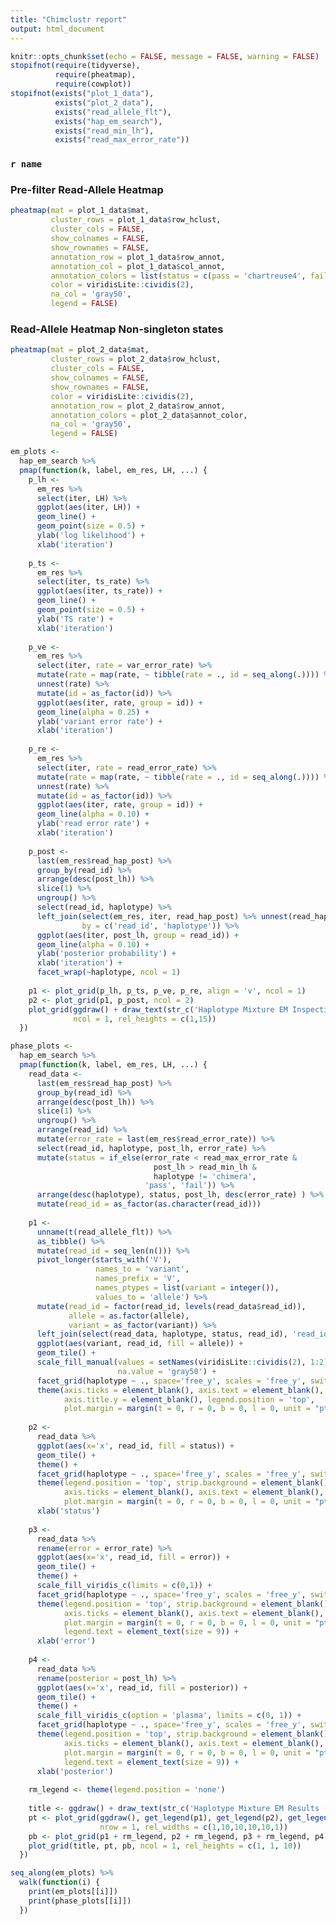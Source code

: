 ```yaml
---
title: "Chimclustr report"
output: html_document
---
```


```r
knitr::opts_chunk$set(echo = FALSE, message = FALSE, warning = FALSE)
stopifnot(require(tidyverse),
          require(pheatmap),
          require(cowplot))
stopifnot(exists("plot_1_data"),
          exists("plot_2_data"),
          exists("read_allele_flt"),
          exists("hap_em_search"),
          exists("read_min_lh"),
          exists("read_max_error_rate"))
```

### `r name`

### Pre-filter Read-Allele Heatmap
```r
pheatmap(mat = plot_1_data$mat,
         cluster_rows = plot_1_data$row_hclust,
         cluster_cols = FALSE,
         show_colnames = FALSE,
         show_rownames = FALSE,
         annotation_row = plot_1_data$row_annot,
         annotation_col = plot_1_data$col_annot,
         annotation_colors = list(status = c(pass = 'chartreuse4', fail = 'darkorange4')),
         color = viridisLite::cividis(2),
         na_col = 'gray50',
         legend = FALSE)
```

### Read-Allele Heatmap Non-singleton states
```r
pheatmap(mat = plot_2_data$mat,
         cluster_rows = plot_2_data$row_hclust,
         cluster_cols = FALSE,
         show_colnames = FALSE,
         show_rownames = FALSE,
         color = viridisLite::cividis(2),
         annotation_row = plot_2_data$row_annot,
         annotation_colors = plot_2_data$annot_color,
         na_col = 'gray50',
         legend = FALSE)
```

```r
em_plots <-
  hap_em_search %>%
  pmap(function(k, label, em_res, LH, ...) {
    p_lh <-
      em_res %>%
      select(iter, LH) %>%
      ggplot(aes(iter, LH)) +
      geom_line() +
      geom_point(size = 0.5) +
      ylab('log likelihood') +
      xlab('iteration')
    
    p_ts <-
      em_res %>%
      select(iter, ts_rate) %>%
      ggplot(aes(iter, ts_rate)) +
      geom_line() +
      geom_point(size = 0.5) +
      ylab('TS rate') +
      xlab('iteration')
    
    p_ve <-
      em_res %>%
      select(iter, rate = var_error_rate) %>%
      mutate(rate = map(rate, ~ tibble(rate = ., id = seq_along(.)))) %>%
      unnest(rate) %>%
      mutate(id = as_factor(id)) %>%
      ggplot(aes(iter, rate, group = id)) +
      geom_line(alpha = 0.25) +
      ylab('variant error rate') +
      xlab('iteration')
    
    p_re <-
      em_res %>%
      select(iter, rate = read_error_rate) %>%
      mutate(rate = map(rate, ~ tibble(rate = ., id = seq_along(.)))) %>%
      unnest(rate) %>%
      mutate(id = as_factor(id)) %>%
      ggplot(aes(iter, rate, group = id)) +
      geom_line(alpha = 0.10) +
      ylab('read error rate') +
      xlab('iteration')
    
    p_post <-
      last(em_res$read_hap_post) %>%
      group_by(read_id) %>%
      arrange(desc(post_lh)) %>%
      slice(1) %>%
      ungroup() %>%
      select(read_id, haplotype) %>%
      left_join(select(em_res, iter, read_hap_post) %>% unnest(read_hap_post),
                by = c('read_id', 'haplotype')) %>%
      ggplot(aes(iter, post_lh, group = read_id)) +
      geom_line(alpha = 0.10) +
      ylab('posterior probability') +
      xlab('iteration') +
      facet_wrap(~haplotype, ncol = 1)
    
    p1 <- plot_grid(p_lh, p_ts, p_ve, p_re, align = 'v', ncol = 1)
    p2 <- plot_grid(p1, p_post, ncol = 2)
    plot_grid(ggdraw() + draw_text(str_c('Haplotype Mixture EM Inspection (', label, ')')), p2,
              ncol = 1, rel_heights = c(1,15))
  })

phase_plots <-
  hap_em_search %>%
  pmap(function(k, label, em_res, LH, ...) {
    read_data <-
      last(em_res$read_hap_post) %>%
      group_by(read_id) %>%
      arrange(desc(post_lh)) %>%
      slice(1) %>%
      ungroup() %>%
      arrange(read_id) %>%
      mutate(error_rate = last(em_res$read_error_rate)) %>%
      select(read_id, haplotype, post_lh, error_rate) %>%
      mutate(status = if_else(error_rate < read_max_error_rate &
                                post_lh > read_min_lh & 
                                haplotype != 'chimera',
                              'pass', 'fail')) %>%
      arrange(desc(haplotype), status, post_lh, desc(error_rate) ) %>%
      mutate(read_id = as_factor(as.character(read_id)))
    
    p1 <-
      unname(t(read_allele_flt)) %>%
      as_tibble() %>%
      mutate(read_id = seq_len(n())) %>%
      pivot_longer(starts_with('V'),
                   names_to = 'variant',
                   names_prefix = 'V',
                   names_ptypes = list(variant = integer()),
                   values_to = 'allele') %>%
      mutate(read_id = factor(read_id, levels(read_data$read_id)),
             allele = as.factor(allele),
             variant = as_factor(variant)) %>%
      left_join(select(read_data, haplotype, status, read_id), 'read_id') %>%
      ggplot(aes(variant, read_id, fill = allele)) +
      geom_tile() +
      scale_fill_manual(values = setNames(viridisLite::cividis(2), 1:2),
                        na.value = 'gray50') +
      facet_grid(haplotype ~ ., space='free_y', scales = 'free_y', switch = 'both') +
      theme(axis.ticks = element_blank(), axis.text = element_blank(),
            axis.title.y = element_blank(), legend.position = 'top',
            plot.margin = margin(t = 0, r = 0, b = 0, l = 0, unit = "pt"))
    
    p2 <-
      read_data %>%
      ggplot(aes(x='x', read_id, fill = status)) +
      geom_tile() +
      theme() +
      facet_grid(haplotype ~ ., space='free_y', scales = 'free_y', switch = 'both') +
      theme(legend.position = 'top', strip.background = element_blank(), strip.text = element_blank(),
            axis.ticks = element_blank(), axis.text = element_blank(), axis.title.y = element_blank(),
            plot.margin = margin(t = 0, r = 0, b = 0, l = 0, unit = "pt")) +
      xlab('status')
    
    p3 <-
      read_data %>%
      rename(error = error_rate) %>% 
      ggplot(aes(x='x', read_id, fill = error)) +
      geom_tile() +
      theme() +
      scale_fill_viridis_c(limits = c(0,1)) +
      facet_grid(haplotype ~ ., space='free_y', scales = 'free_y', switch = 'both') +
      theme(legend.position = 'top', strip.background = element_blank(), strip.text = element_blank(),
            axis.ticks = element_blank(), axis.text = element_blank(), axis.title.y = element_blank(),
            plot.margin = margin(t = 0, r = 0, b = 0, l = 0, unit = "pt"),
            legend.text = element_text(size = 9)) +
      xlab('error')
    
    p4 <-
      read_data %>%
      rename(posterior = post_lh) %>%
      ggplot(aes(x='x', read_id, fill = posterior)) +
      geom_tile() +
      theme() +
      scale_fill_viridis_c(option = 'plasma', limits = c(0, 1)) +
      facet_grid(haplotype ~ ., space='free_y', scales = 'free_y', switch = 'both') +
      theme(legend.position = 'top', strip.background = element_blank(), strip.text = element_blank(),
            axis.ticks = element_blank(), axis.text = element_blank(), axis.title.y = element_blank(),
            plot.margin = margin(t = 0, r = 0, b = 0, l = 0, unit = "pt"),
            legend.text = element_text(size = 9)) +
      xlab('posterior')
    
    rm_legend <- theme(legend.position = 'none')
    
    title <- ggdraw() + draw_text(str_c('Haplotype Mixture EM Results (', label, ')'))
    pt <- plot_grid(ggdraw(), get_legend(p1), get_legend(p2), get_legend(p3), get_legend(p4), ggdraw(),
                    nrow = 1, rel_widths = c(1,10,10,10,10,1))
    pb <- plot_grid(p1 + rm_legend, p2 + rm_legend, p3 + rm_legend, p4 + rm_legend, nrow = 1, rel_widths = c(10,1,1,1), align = 'h', axis = 'bt')
    plot_grid(title, pt, pb, ncol = 1, rel_heights = c(1, 1, 10))
  })
```

```r
seq_along(em_plots) %>% 
  walk(function(i) {
    print(em_plots[[i]])
    print(phase_plots[[i]])
  })
```

